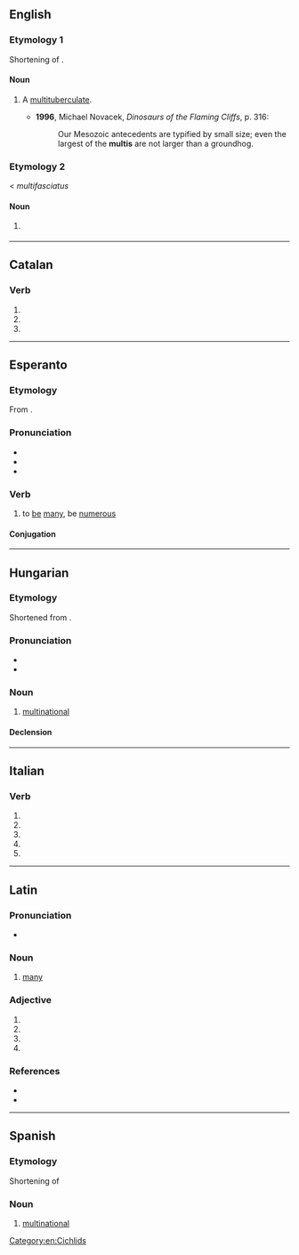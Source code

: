 {{also|multi-|mulți}}
==English==

===Etymology 1===
Shortening of {{m|en|multituberculate}}.

====Noun====
{{en-noun}}

# {{lb|en|informal|paleontology}} A [[multituberculate]].
#* '''1996''', Michael Novacek, ''Dinosaurs of the Flaming Cliffs'', p. 316:
#*: Our Mesozoic antecedents are typified by small size; even the largest of the '''multis''' are not larger than a groundhog.

===Etymology 2===
< ''multifasciatus''

====Noun====
{{en-noun|multies}}

# {{lb|en|informal}} {{taxlink|Neolamprologus multifasciatus|species|ver=190611}} {{gloss|small shell-dwelling [[cichlid]] endemic to Lake Tanganyika, popular as aquarium fish}}

[[Category:en:Cichlids]]

----

==Catalan==

===Verb===
{{head|ca|verb form}}

# {{ca-verb form of|p=3|n=sg|m=impr|multar}}
# {{ca-verb form of|p=3|n=sg|t=pres|m=sub|multar}}
# {{ca-verb form of|p=1|n=sg|t=pres|m=sub|multar}}

----

==Esperanto==

===Etymology===
From {{af|eo|multe|t1=a lot|-i}}.

===Pronunciation===
* {{IPA|/ˈmulti/|lang=eo}}
* {{hyph|mult|i|lang=eo}}
* {{rhymes|ulti|lang=eo}}

===Verb===
{{eo-head}}

# {{lb|eo|intransitive}} to [[be]] [[many]], be [[numerous]]

====Conjugation====
{{eo-conj|intr=yes}}

----

==Hungarian==

===Etymology===
Shortened from {{m|hu|multinacionális}} {{m|hu|vállalat||multinational company}}.

===Pronunciation===
* {{hu-IPA}}
* {{hyphenation|mul|ti|lang=hu}}

===Noun===
{{hu-noun|k}}

# {{lb|hu|colloquial}} [[multinational]] {{gloss|a multinational company}}

====Declension====
{{hu-infl-nom|multi|o}}{{hu-pos-tok|multi|ja}}

----

==Italian==

===Verb===
{{head|it|verb form}}

# {{inflection of|it|multare||2|s|pres|indc}}
# {{inflection of|it|multare||1|s|pres|subj}}
# {{inflection of|it|multare||2|s|pres|subj}}
# {{inflection of|it|multare||3|s|pres|subj}}
# {{inflection of|it|multare||3|s|impr}}

----

==Latin==

===Pronunciation===
* {{la-IPA|multī}}

===Noun===
{{head|la|noun|head=multī}}

# [[many]]

===Adjective===
{{la-adj-form|multī}}

# {{inflection of|la|multus||gen|m|s}}
# {{inflection of|la|multus||nom|m|p}}
# {{inflection of|la|multus||voc|m|p}}
# {{inflection of|la|multus||gen|n|s}}

===References===
* {{R:Gaffiot}}
* {{R:M&A}}

----

==Spanish==

===Etymology===
Shortening of {{l|es|multinacional}}

===Noun===
{{es-noun|f}}

# [[multinational]]